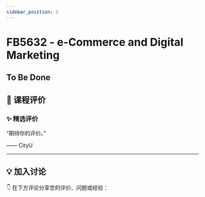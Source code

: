 ```yaml
---
sidebar_position: 1
---
```



# FB5632 - e-Commerce and Digital Marketing

## To Be Done

## **💬 课程评价**

### ✨ **精选评价**
<div className={commentStyles.commentBox}>
    <p className={commentStyles.commentText}>
        “期待你的评价。”
    </p>
    <p className={commentStyles.commentAuthor}>—— CityU</p>
</div>

---

## **💡 加入讨论**

👇 在下方评论分享您的评价、问题或经验：
<Utterances />
